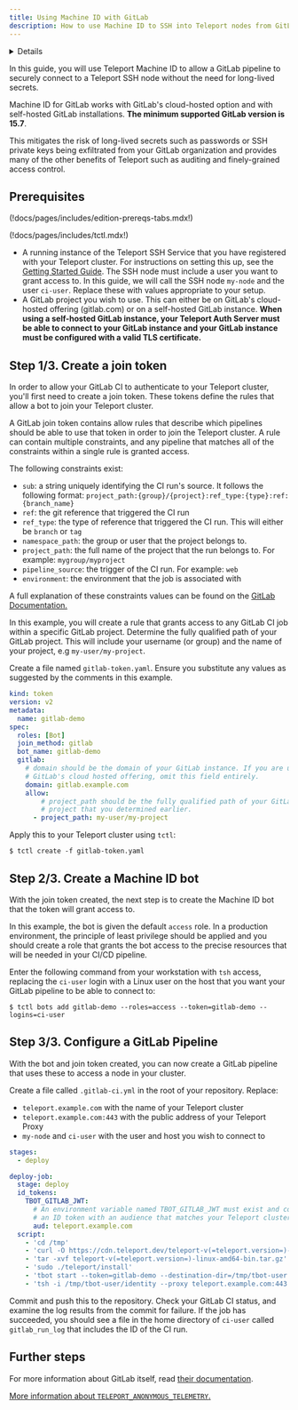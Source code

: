 ```yaml
---
title: Using Machine ID with GitLab
description: How to use Machine ID to SSH into Teleport nodes from GitLab CI
---
```


<Details
  title="Version warning"
  opened={true}
  scope={["oss", "enterprise"]}
  scopeOnly={true}
  min="12.2"
>
  Machine ID for GitLab is available starting from Teleport `v12.2`.
</Details>

In this guide, you will use Teleport Machine ID to allow a GitLab pipeline to
securely connect to a Teleport SSH node without the need for long-lived secrets.

Machine ID for GitLab works with GitLab's cloud-hosted option and with
self-hosted GitLab installations. **The minimum supported GitLab version is
15.7**.

This mitigates the risk of long-lived secrets such as passwords or SSH private
keys being exfiltrated from your GitLab organization and provides many of
the other benefits of Teleport such as auditing and finely-grained access
control.

## Prerequisites

(!docs/pages/includes/edition-prereqs-tabs.mdx!)

(!docs/pages/includes/tctl.mdx!)

- A running instance of the Teleport SSH Service that you have registered with
your Teleport cluster. For instructions on setting this up, see the
[Getting Started Guide](../../server-access/introduction.mdx). The SSH node must
include a user you want to grant access to. In this guide, we will call the SSH
node `my-node` and the user `ci-user`. Replace these with values appropriate to
your setup.
- A GitLab project you wish to use. This can either be on GitLab's cloud-hosted
offering (gitlab.com) or on a self-hosted GitLab instance. **When using a
self-hosted GitLab instance, your Teleport Auth Server must be able to connect
to your GitLab instance and your GitLab instance must be configured with a valid
TLS certificate.**

## Step 1/3. Create a join token

In order to allow your GitLab CI to authenticate to your Teleport cluster,
you'll first need to create a join token. These tokens define the rules that
allow a bot to join your Teleport cluster.

A GitLab join token contains allow rules that describe which pipelines should
be able to use that token in order to join the Teleport cluster. A rule can
contain multiple constraints, and any pipeline that matches all of the
constraints within a single rule is granted access.

The following constraints exist:
- `sub`: a string uniquely identifying the CI run's source. It follows the
  following format:
  `project_path:{group}/{project}:ref_type:{type}:ref:{branch_name}`
- `ref`: the git reference that triggered the CI run
- `ref_type`: the type of reference that triggered the CI run. This will either
  be `branch` or `tag`
- `namespace_path`: the group or user that the project belongs to.
- `project_path`: the full name of the project that the run belongs to. For
example: `mygroup/myproject`
- `pipeline_source`: the trigger of the CI run. For example: `web`
- `environment`: the environment that the job is associated with

A full explanation of these constraints values can be found on the [GitLab
Documentation.](https://docs.gitlab.com/ee/ci/secrets/id_token_authentication.html#token-payload)

In this example, you will create a rule that grants access to any GitLab CI job
within a specific GitLab project. Determine the fully qualified path of your
GitLab project. This will include your username (or group) and the name of your
project, e.g `my-user/my-project`.

Create a file named `gitlab-token.yaml`. Ensure you substitute any values as
suggested by the comments in this example.

```yaml
kind: token
version: v2
metadata:
  name: gitlab-demo
spec:
  roles: [Bot]
  join_method: gitlab
  bot_name: gitlab-demo
  gitlab:
    # domain should be the domain of your GitLab instance. If you are using
    # GitLab's cloud hosted offering, omit this field entirely.
    domain: gitlab.example.com
    allow:
        # project_path should be the fully qualified path of your GitLab
        # project that you determined earlier.
      - project_path: my-user/my-project
```

Apply this to your Teleport cluster using `tctl`:

```code
$ tctl create -f gitlab-token.yaml
```

## Step 2/3. Create a Machine ID bot

With the join token created, the next step is to create the Machine ID bot that
the token will grant access to.

In this example, the bot is given the default `access` role. In a production
environment, the principle of least privilege should be applied and you should
create a role that grants the bot access to the precise resources that will be
needed in your CI/CD pipeline.

Enter the following command from your workstation with `tsh` access, replacing
the `ci-user` login with a Linux user on the host that you want your GitLab
pipeline to be able to connect to:

```code
$ tctl bots add gitlab-demo --roles=access --token=gitlab-demo --logins=ci-user
```

## Step 3/3. Configure a GitLab Pipeline

With the bot and join token created, you can now create a GitLab pipeline that
uses these to access a node in your cluster.

Create a file called `.gitlab-ci.yml` in the root of your repository. Replace:
- `teleport.example.com` with the name of your Teleport cluster
- `teleport.example.com:443` with the public address of your Teleport Proxy
- `my-node` and `ci-user` with the user and host you wish to connect to

```yaml
stages:
  - deploy

deploy-job:
  stage: deploy
  id_tokens:
    TBOT_GITLAB_JWT:
      # An environment variable named TBOT_GITLAB_JWT must exist and contain
      # an ID token with an audience that matches your Teleport cluster's name.
      aud: teleport.example.com
  script:
    - 'cd /tmp'
    - 'curl -O https://cdn.teleport.dev/teleport-v(=teleport.version=)-linux-amd64-bin.tar.gz'
    - 'tar -xvf teleport-v(=teleport.version=)-linux-amd64-bin.tar.gz'
    - 'sudo ./teleport/install'
    - 'tbot start --token=gitlab-demo --destination-dir=/tmp/tbot-user --data-dir=/tmp/tbot-data --auth-server=teleport.example.com:443 --join-method=gitlab --oneshot'
    - 'tsh -i /tmp/tbot-user/identity --proxy teleport.example.com:443 ssh ci-user@my-node "echo $CI_JOB_ID >> ~/gitlab_run_log"'
```

Commit and push this to the repository. Check your GitLab CI status, and examine
the log results from the commit for failure. If the job has succeeded, you
should see a file in the home directory of `ci-user` called `gitlab_run_log`
that includes the ID of the CI run.

## Further steps

For more information about GitLab itself, read
[their documentation](https://docs.gitlab.com/ee/ci/).

[More information about `TELEPORT_ANONYMOUS_TELEMETRY`.](../reference/telemetry.mdx)
